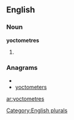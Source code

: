 ==English==

===Noun===
'''yoctometres'''

# {{plural of|[[yoctometre]]}}

===Anagrams===
* {{alphagram|ceemoorstty}}
* [[yoctometers#English|yoctometers]]

[[Category:English plurals]]

[[ar:yoctometres]]